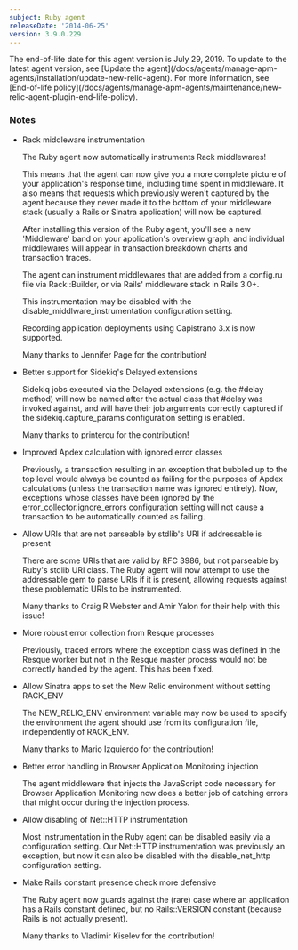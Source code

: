 ```yaml
---
subject: Ruby agent
releaseDate: '2014-06-25'
version: 3.9.0.229
---
```


<Callout variant="important">
  The end-of-life date for this agent version is July 29, 2019. To update to the latest agent version, see [Update the agent](/docs/agents/manage-apm-agents/installation/update-new-relic-agent). For more information, see [End-of-life policy](/docs/agents/manage-apm-agents/maintenance/new-relic-agent-plugin-end-life-policy).
</Callout>

### Notes

* Rack middleware instrumentation

  The Ruby agent now automatically instruments Rack middlewares!

  This means that the agent can now give you a more complete picture of your application's response time, including time spent in middleware. It also means that requests which previously weren't captured by the agent because they never made it to the bottom of your middleware stack (usually a Rails or Sinatra application) will now be captured.

  After installing this version of the Ruby agent, you'll see a new 'Middleware' band on your application's overview graph, and individual middlewares will appear in transaction breakdown charts and transaction traces.

  The agent can instrument middlewares that are added from a config.ru file via Rack::Builder, or via Rails' middleware stack in Rails 3.0+.

  This instrumentation may be disabled with the disable_middlware_instrumentation configuration setting.

  Recording application deployments using Capistrano 3.x is now supported.

  Many thanks to Jennifer Page for the contribution!
* Better support for Sidekiq's Delayed extensions

  Sidekiq jobs executed via the Delayed extensions (e.g. the #delay method) will now be named after the actual class that #delay was invoked against, and will have their job arguments correctly captured if the sidekiq.capture_params configuration setting is enabled.

  Many thanks to printercu for the contribution!
* Improved Apdex calculation with ignored error classes

  Previously, a transaction resulting in an exception that bubbled up to the top level would always be counted as failing for the purposes of Apdex calculations (unless the transaction name was ignored entirely). Now, exceptions whose classes have been ignored by the error_collector.ignore_errors configuration setting will not cause a transaction to be automatically counted as failing.
* Allow URIs that are not parseable by stdlib's URI if addressable is present

  There are some URIs that are valid by RFC 3986, but not parseable by Ruby's stdlib URI class. The Ruby agent will now attempt to use the addressable gem to parse URIs if it is present, allowing requests against these problematic URIs to be instrumented.

  Many thanks to Craig R Webster and Amir Yalon for their help with this issue!
* More robust error collection from Resque processes

  Previously, traced errors where the exception class was defined in the Resque worker but not in the Resque master process would not be correctly handled by the agent. This has been fixed.
* Allow Sinatra apps to set the New Relic environment without setting RACK_ENV

  The NEW_RELIC_ENV environment variable may now be used to specify the environment the agent should use from its configuration file, independently of RACK_ENV.

  Many thanks to Mario Izquierdo for the contribution!
* Better error handling in Browser Application Monitoring injection

  The agent middleware that injects the JavaScript code necessary for Browser Application Monitoring now does a better job of catching errors that might occur during the injection process.
* Allow disabling of Net::HTTP instrumentation

  Most instrumentation in the Ruby agent can be disabled easily via a configuration setting. Our Net::HTTP instrumentation was previously an exception, but now it can also be disabled with the disable_net_http configuration setting.
* Make Rails constant presence check more defensive

  The Ruby agent now guards against the (rare) case where an application has a Rails constant defined, but no Rails::VERSION constant (because Rails is not actually present).

  Many thanks to Vladimir Kiselev for the contribution!
